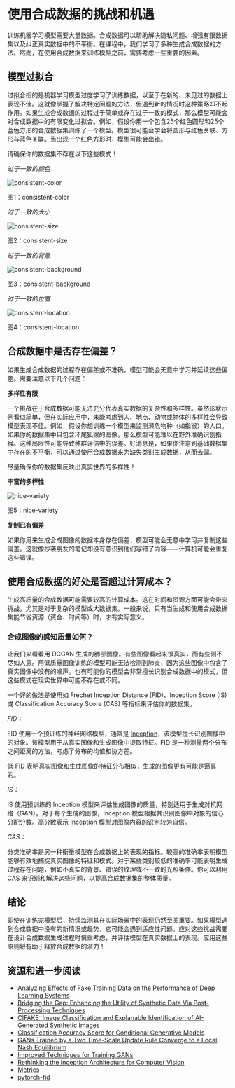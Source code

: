 # 使用合成数据的挑战和机遇

训练机器学习模型需要大量数据。合成数据可以帮助解决隐私问题、增强有限数据集以及纠正真实数据中的不平衡。在课程中，我们学习了多种生成合成数据的方法。然而，在使用合成数据来训练模型之前，需要考虑一些重要的因素。

## 模型过拟合

过拟合指的是机器学习模型过度学习了训练数据，以至于在新的、未见过的数据上表现不佳。这就像掌握了解决特定问题的方法，但遇到新的情况时这种策略却不起作用。如果生成合成数据的过程过于简单或存在过于一致的模式，那么模型可能会对合成数据中的有限变化过拟合。例如，假设你用一个包含25个红色圆形和25个蓝色方形的合成数据集训练了一个模型。模型很可能会学会将圆形与红色关联、方形与蓝色关联。当出现一个红色方形时，模型可能会出错。

<Tip warning="true">
  请确保你的数据集不存在以下这些模式！
</Tip>

_过于一致的颜色_
<div class="flex justify-center">
    <img src="https://huggingface.co/datasets/hf-vision/course-assets/resolve/main/synthetic-data-creation-overfit/overfit-color.jpg" alt="consistent-color">
<p>图1：consistent-color</p>
</div>

_过于一致的大小_
<div class="flex justify-center">
    <img src="https://huggingface.co/datasets/hf-vision/course-assets/resolve/main/synthetic-data-creation-overfit/overfit-size.jpg" alt="consistent-size">
<p>图2：consistent-size</p>
</div>

_过于一致的背景_
<div class="flex justify-center">
    <img src="https://huggingface.co/datasets/hf-vision/course-assets/resolve/main/synthetic-data-creation-overfit/overfit-background.jpg" alt="consistent-background">
<p>图3：consistent-background</p>
</div>

_过于一致的位置_
<div class="flex justify-center">
    <img src="https://huggingface.co/datasets/hf-vision/course-assets/resolve/main/synthetic-data-creation-overfit/overfit-location.jpg" alt="consistent-location">
<p>图4：consistent-location</p>
</div>

## 合成数据中是否存在偏差？

如果生成合成数据的过程存在偏差或不准确，模型可能会无意中学习并延续这些偏差。需要注意以下几个问题：

**多样性有限**

一个挑战在于合成数据可能无法充分代表真实数据的复杂性和多样性。虽然形状示例看似简单，但在实际应用中，未能考虑到人、地点、动物或物体的多样性会导致模型表现不佳。例如，假设你想训练一个模型来监测濒危物种（如指猴）的人口。如果你的数据集中只包含环尾狐猴的图像，那么模型可能难以在野外准确识别指猴。这种局限性可能导致种群评估中的误差。好消息是，如果你注意到基础数据集中存在的不平衡，可以通过使用合成数据来为缺失类别生成数据，从而去偏。

<Tip>
  尽量确保你的数据集反映出真实世界的多样性！
</Tip>

**丰富的多样性**
<div class="flex justify-center">
    <img src="https://huggingface.co/datasets/hf-vision/course-assets/resolve/main/synthetic-data-creation-overfit/good-variety.jpg" alt="nice-variety">
<p>图5：nice-variety</p>
</div>

**复制已有偏差**

如果你用来生成合成图像的数据本身存在偏差，模型可能会无意中学习并复制这些偏差。这就像抄袭朋友的笔记却没有意识到他们写错了内容——计算机可能会重复这些错误。

## 使用合成数据的好处是否超过计算成本？

生成高质量的合成数据可能需要较高的计算成本。这在时间和资源方面可能会带来挑战，尤其是对于复杂的模型或大数据集。一般来说，只有当生成和使用合成数据集能节省资源（资金、时间等）时，才有实际意义。

### 合成图像的感知质量如何？

让我们来看看用 DCGAN 生成的肺部图像。有些图像看起来很真实，而有些则不尽如人意。用低质量图像训练的模型可能无法检测到肺炎，因为这些图像中包含了真实图像中没有的噪声。也有可能你的模型会非常擅长识别合成数据中的模式，但这些模式在现实世界中可能不存在或不同。

一个好的做法是使用如 Frechet Inception Distance (FID)、Inception Score (IS) 或 Classification Accuracy Score (CAS) 等指标来评估你的数据集。

_FID：_

FID 使用一个预训练的神经网络模型，通常是 [Inception](https://huggingface.co/docs/timm/models/inception-v4)，该模型擅长识别图像中的对象。该模型用于从真实图像和生成图像中提取特征。FID 是一种测量两个分布之间距离的方法，考虑了分布的均值和协方差。

低 FID 表明真实图像和生成图像的特征分布相似，生成的图像更有可能是逼真的。

_IS：_

IS 使用预训练的 Inception 模型来评估生成图像的质量，特别适用于生成对抗网络（GAN）。对于每个生成的图像，Inception 模型根据其识别图像中对象的信心分配分数。高分数表示 Inception 模型对图像内容的识别较为自信。

_CAS：_

分类准确率是另一种衡量模型在合成数据上的表现的指标。较高的准确率表明模型能够有效地捕捉真实图像的特征和模式。对于某些类别较低的准确率可能表明生成过程存在问题，例如不真实的背景、错误的纹理或不一致的光照条件。你可以利用 CAS 来识别和解决这些问题，以提高合成数据集的整体质量。

## 结论

即使在训练完模型后，持续监测其在实际场景中的表现仍然至关重要。如果模型遇到合成数据中没有的新情况或趋势，它可能会遇到适应性问题。应对这些挑战需要在设计合成数据生成过程时慎重考虑，并评估模型在真实数据上的表现。应用这些原则将有助于释放合成数据的潜力！

## 资源和进一步阅读

- [Analyzing Effects of Fake Training Data on the Performance of Deep Learning Systems](https://arxiv.org/pdf/2303.01268.pdf)
- [Bridging the Gap: Enhancing the Utility of Synthetic Data Via Post-Processing Techniques](https://arxiv.org/pdf/2305.10118.pdf)
- [CIFAKE: Image Classification and Explanable Identification of AI-Generated Synthetic Images](https://arxiv.org/pdf/2303.14126.pdf)
- [Classification Accuracy Score for Conditional Generative Models](https://arxiv.org/abs/1905.10887)
- [GANs Trained by a Two Time-Scale Update Rule Converge to a Local Nash Equilibrium](https://arxiv.org/abs/1706.08500)
- [Improved Techniques for Training GANs](https://arxiv.org/abs/1606.03498)
- [Rethinking the Inception Architecture for Computer Vision](https://arxiv.org/pdf/1512.00567v3.pdf)
- [Metrics](https://github.com/huggingface/community-events/tree/main/huggan/pytorch/metrics)
- [pytorch-fid](https://github.com/mseitzer/pytorch-fid)